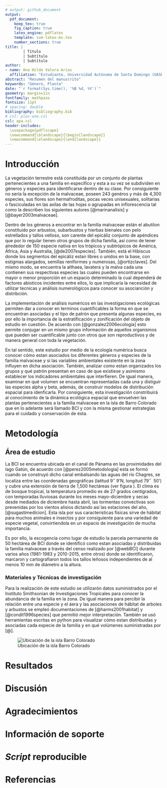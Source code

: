 ```yaml
---
# output: github_document
output: 
  pdf_document:
    keep_tex: true
    fig_caption: true
    latex_engine: pdflatex
    template: svm-latex-ms.tex
    number_sections: true
title: | 
        | Título
        | Subtítulo
        | Subtítulo
author:
- name: Ana Hilda Valera Arias
  affiliation: "Estudiante, Universidad Autónoma de Santo Domingo (UASD)"
abstract: "Resumen del manuscrito"
keywords: "Género, Planta"
date: "`r format(Sys.time(), '%B %d, %Y')`"
geometry: margin=1in
fontfamily: mathpazo
fontsize: 11pt
# spacing: double
bibliography: bibliography.bib
# csl: plos-one.csl
csl: apa.csl
header-includes:
  \usepackage{pdflscape}
  \newcommand{\blandscape}{\begin{landscape}}
  \newcommand{\elandscape}{\end{landscape}}
---
```


# Introducción

La vegetación terrestre está constituida por un conjunto de plantas pertenecientes a una familia en específico y esta a su vez se subdividen en géneros y especies para identificarse dentro de su clase. Por consiguiente no sería la excepción de la malvaceae, poseen 243 genéros y más de 4,300 especies, sus flores son hermafroditas, pocas veces unisexuales, solitarias o fasciculadas en las axilas de las hojas o agrupadas en inflorescencia tal como la describen los siguientes autores [@marinanalisis] y [@bayer2003malvaceae].


Dentro de los géneros a encontrar en la familia malvaceae están el abutilon constituido por arbustos, subarbustos y hierbas bienales con pelo estrellados y tallos velloso, son carente del epicáliz conjunto de apéndices que por lo regular tienen otros grupos de dicha familia, así como de tener alrededor de 150 especie nativa en los trópicos y subtrópicos de América, África, Asia y Australia, [@de2007especies]. También, está el Hibiscus donde los segmentos del epicáliz estan libres o unidos en la base, con estigmas alargados, semillas reniformes y numerosas, [@ortizclaves]. Del mismo modo, se encuentra la althaea, lavatera y la malva cada una contienen sus respectivas especies las cuales pueden encontrarse en mayor o menor proporción en un espacio determinado la cual dependerá de factores abioticos incidentes entre ellos, lo que implicaría la necesidad de utilizar tecnicas y análisis numerológicos para conocer su asocianción y distribción. 


La implementación de análisis numéricos en las investigaciones ecológicas permiten dar a conocer en terminos cuantificables la forma en que se encuentran asociadas y el tipo de patrón que presenta algunas especies, es por ello la importancia de la estratificación y zonificación del objeto de estudio en cuestión. De acuerdo con [@gonzalez2006ecologia] esto permite conjugar en un mismo grupo información de aquellos organismos que pueden ser cuantificable junto con otros que son reproductivos y de manera general con toda la vegetación. 


En tal sentido, este estudio por medio de la ecología numérica busca conocer cómo estan asociados los diferentes géneros y especies de la familia malvaceae y si las variables ambientales existente en la zona influyen en dicha asociación. También, analizar como estan organizados los grupos y qué patrón presentan en caso de que existiese y asimismo establecer los indicadores ambientales que interfieren. De igual manera, examinar en qué volumen se encuentran representadas cada una y distiguir las especies alpha y beta, además, de construir modelos de distribución espacial para idenficarla. Por consiguiente, esta investigación constribuirá al conocimiento de la dinámica ecológica espacial que envuelven las plantas pertenecientes a la familia malvaceae en la isla de Barro Colorado que en lo adelante será llamado BCI y con la misma gestionar estrategias para el cuidado y conservación de ésta. 



\ldots

# Metodología


## Área de estudio


La BCI se encuentra ubicada en el canal de Pánama en las proximidades del lago Gatún, de acuerdo con [@perez2005metodologia] esta se formó cuando se construyó dicho canal embalsando las aguas del río Chagres, se localiza entre las coordenadas geográficas (latitud 9$^\circ$&nbsp;9'N, longitud 79$^\circ$&nbsp; 50') y cubre una extensión de tierra de 1,500 hectáreas (ver figura \ref{mapa}). El clima es de bosque tropical, la temperatura promedio es de 27 grados centígrados, con temporadas lluviosas durante los meses mayo-diciembre y secas desde mediados de diciembre hasta abril, las tormentas convectivas son prevenidas por los vientos alisios dictando así las estaciones del año, [@sugastimedicion]. Esta isla por sus caracteristicas fisicas sirve de hábitat para muchos animales e insectos y por consiguiente para una variedad de especie vegetal, convirtiendola en un espacio de investigación de mucha importancia.


Es por ello, la escogencia como lugar de estudio la parcela permanente de 50 hectárea de BCI donde se identificó como estan asociadas y distribuidas la familia malvaceae a través del censo realizado por [@webBCI] durante varios años (1981-1983 y 2010-2015, entre otros) donde se identificaron, marcaron y cartografiaron todos los tallos leñosos independientes de al menos 10 mm de diámetro a la altura.




### Materiales y Técnicas de investigación


Para la realización de este estudio se utilizarón datos suministrados por el Instituto Smithsonian de Investigaciones Tropicales para conocer la abundancia de la familia en la zona. De igual manera para percibir la relación entre una especie y el áera y las asociaciones de hábitat de arboles y arbustos se empleó documentaciones de [@harms2001habitat] y [@condit1996species] que permitió mejor interpretación. También se usó herramientas escritas en python para visualizar cómo estan distribuidas y asociadas cada especie de la familia y en qué volúmenes suministradas por [@]. 


![Ubicación de la isla Barro Colorado\label{mapa}](mapa_barro_colorado.jpeg)





\ldots

# Resultados

\ldots

# Discusión

# Agradecimientos

# Información de soporte

\ldots

# *Script* reproducible

\ldots

# Referencias
